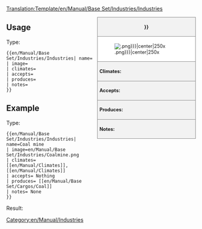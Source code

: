 <noinclude>[[Translation:Template/en/Manual/Base Set/Industries/Industries]]</noinclude><!--
This is a Template for Industries. '''DO NOT EDIT THIS PAGE''', edit the specific article instead.
--><noinclude></noinclude><!--
--><div style="float:right; width:260px; font-size:90%; border:1px solid gray; background-color:#f2f2f2; margin-left:10px; margin-bottom:10px">
<div style="text-align:center; border-bottom:1px solid gray; padding:5px"><strong>{{{name|{{PAGENAME}}}}}</strong></div>
<div style="background-color:white; padding:5px">[[File:{{{image|{{PAGENAME}}.png}}}|center|250x]]</div>
<div style="border-top:1px solid gray; padding:5px"><strong>Climates:</strong> {{{climates}}}</div>
<div style="border-top:1px solid gray; padding:5px"><strong>Accepts:</strong> {{{accepts}}}</div>
<div style="border-top:1px solid gray; padding:5px"><strong>Produces:</strong> {{{produces}}}</div>
<div style="border-top:1px solid gray; padding:5px"><strong>Notes:</strong> {{{notes|None}}}</div>
</div><noinclude>

{{en/-}}
==Usage==
Type:
<pre>{{en/Manual/Base Set/Industries/Industries| name=
| image=
| climates=
| accepts=
| produces=
| notes=
}}</pre>

==Example==
Type:
<pre>{{en/Manual/Base Set/Industries/Industries| name=Coal mine
| image=en/Manual/Base Set/Industries/Coalmine.png
| climates=[[en/Manual/Climates]], [[en/Manual/Climates]]
| accepts= Nothing
| produces= [[en/Manual/Base Set/Cargos/Coal]]
| notes= None
}}</pre>
Result:
{{en/Manual/Base Set/Industries/Industries| name=Coal mine
| image=en/Manual/Base Set/Industries/Coalmine.png
| climates=[[en/Manual/Climates]], [[en/Manual/Climates]]
| accepts= Nothing
| produces= [[en/Manual/Base Set/Cargos/Coal]]
| notes= None
}}
</noinclude><includeonly>
[[Category:en/Manual/Industries]]</includeonly>